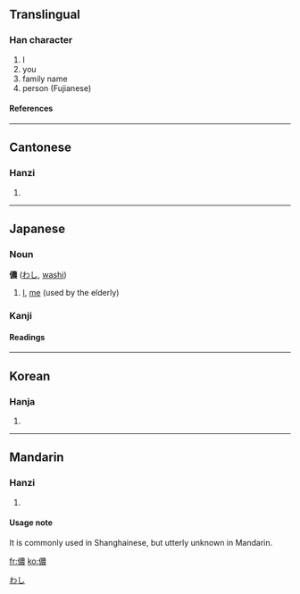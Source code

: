 {{see|侬}}

==Translingual==
===Han character===
{{Han char|rad=人|as=13|sn=15|four=2523<sub>2</sub>|canj=人廿田女 (OTWV)}}
# I
# you
# family name
# person (Fujianese)
====References====
{{Han ref|kx=0118.250|dkj=01176|dj=0251.090|hdz=10225.040|uh=5102|ud=20738|bh=BBFA|bd=48122}}
----

==Cantonese==
===Hanzi===
{{yue-hanzi|jyut=|y=nung4}}
# {{defn|Cantonese}}
----
==Japanese==


===Noun===
[[Category:Japanese nouns|わし]]
'''儂''' ([[わし]], [[washi]])
# [[I]], [[me]] (used by the elderly)


===Kanji===
{{ja-kanji|grade=|rs=人13}}
====Readings====
{{ja-readings|on=[[どう]] ([[dō]]), [[のう]] ([[nō]])|kun=[[わし]] ([[washi]])}}
----
==Korean==
===Hanja===
{{ko-hanja|hangeul=농|rv=nong|mr=nong}}
# {{defn|Korean}}
----
==Mandarin==
===Hanzi===
{{cmn-hanzi|sim=侬|pin=[[nóng]] (nong2)|wg=nung<sup>2</sup>}}
# {{defn|Mandarin}}

====Usage note====
It is commonly used in Shanghainese, but utterly unknown in Mandarin. 

[[fr:儂]]
[[ko:儂]]